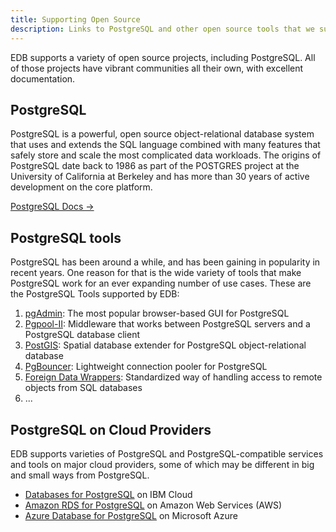 ```yaml
---
title: Supporting Open Source
description: Links to PostgreSQL and other open source tools that we support.
---
```


EDB supports a variety of open source projects, including PostgreSQL. All of those projects have vibrant communities all their own, with excellent documentation.

## PostgreSQL

PostgreSQL is a powerful, open source object-relational database system that uses and extends the SQL language combined with many features that safely store and scale the most complicated data workloads. The origins of PostgreSQL date back to 1986 as part of the POSTGRES project at the University of California at Berkeley and has more than 30 years of active development on the core platform.

[PostgreSQL Docs &rarr;](https://www.postgresql.org/docs/)

## PostgreSQL tools

PostgreSQL has been around a while, and has been gaining in popularity in recent years. One reason for that is the wide variety of tools that make PostgreSQL work for an ever expanding number of use cases. These are the PostgreSQL Tools supported by EDB:

1. [pgAdmin](https://www.pgpool.net/): The most popular browser-based GUI for PostgreSQL
1. [Pgpool-II](https://www.pgpool.net/): Middleware that works between PostgreSQL servers and a PostgreSQL database client
2. [PostGIS](https://postgis.net/): Spatial database extender for PostgreSQL object-relational database
3. [PgBouncer](https://www.pgbouncer.org/): Lightweight connection pooler for PostgreSQL
4. [Foreign Data Wrappers](https://wiki.postgresql.org/wiki/Foreign_data_wrappers): Standardized way of handling access to remote objects from SQL databases
5. ...

## PostgreSQL on Cloud Providers

EDB supports varieties of PostgreSQL and PostgreSQL-compatible services and tools on major cloud providers, some of which may be different in big and small ways from PostgreSQL.

- [Databases for PostgreSQL](https://cloud.ibm.com/docs/databases-for-postgresql?topic=databases-for-postgresql-getting-started) on IBM Cloud
- [Amazon RDS for PostgreSQL](https://aws.amazon.com/rds/postgresql/resources/) on Amazon Web Services (AWS)
- [Azure Database for PostgreSQL](https://azure.microsoft.com/en-us/services/postgresql/#documentation) on Microsoft Azure